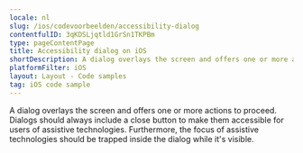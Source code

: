 ```yaml
---
locale: nl
slug: /ios/codevoorbeelden/accessibility-dialog
contentfulID: 3qKDSLjqtld1GrSn1TKPBm
type: pageContentPage
title: Accessibility dialog on iOS
shortDescription: A dialog overlays the screen and offers one or more actions to proceed.
platformFilter: iOS
layout: Layout - Code samples
tag: iOS code sample
---
```


A dialog overlays the screen and offers one or more actions to proceed. Dialogs should always include a close button to make them accessible for users of assistive technologies. Furthermore, the focus of assistive technologies should be trapped inside the dialog while it's visible.

<CodeSample id="accessibility-dialog" locale="nl" platform="ios"/>